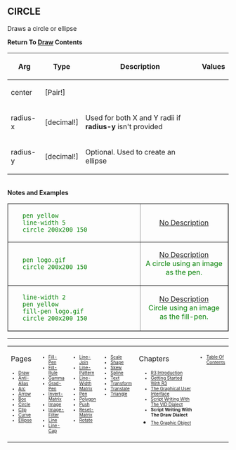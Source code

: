 == CIRCLE== 

Draws a circle or ellipse



'''Return To [[Draw]] Contents'''
{| cellspacing="1" cellpadding="4" border="0" style="background: black; color: black"
! bgcolor="silver" | Arg 
! bgcolor="silver" | Type 
! bgcolor="silver" | Description
! bgcolor="silver" | Values
|- 
| bgcolor="white" | center
| bgcolor="white" | [Pair!]
| bgcolor="white" | 
| bgcolor="white" | 
|- 
| bgcolor="white" | radius-x
| bgcolor="white" | [decimal!]
| bgcolor="white" | Used for both X and Y radii if '''radius-y''' isn't provided
| bgcolor="white" | 
|- 
| bgcolor="white" | radius-y
| bgcolor="white" | [decimal!]
| bgcolor="white" | Optional. Used to create an ellipse
| bgcolor="white" | 
|}
<br>'''Notes and Examples'''

<TABLE style="color:green; background-color:#fffffcc;" cellpadding="20" cellspacing="0" border="1" width=100%><TR>
<TD WIDTH=60%>
    pen yellow
    line-width 5
    circle 200x200 150
</TD>
<TD align=center valign=MIDDLE>[[images/CIRCLE-1b.png|No Description]]</TD>
</TR><TR>

<TD WIDTH=60%>
    pen logo.gif
    circle 200x200 150
</TD>
<TD align=center valign=MIDDLE>[[images/CIRCLE-2b.png|No Description]] <BR>
A circle using an image as the pen.</TD>
</TR><TR>

<TD WIDTH=60%>
    line-width 2
    pen yellow
    fill-pen logo.gif
    circle 200x200 150
</TD>
<TD align=center valign=MIDDLE>[[images/CIRCLE-3b.png|No Description]] <br>
Circle using an image as the fill-pen.</p> </TD>
</TR>
</TABLE>





----
<TABLE WIDTH=100%><TR><TD ALIGN=LEFT VALIGN=TOP WIDTH=14%>
Pages
<font size=1>
*[[Draw]]
*[[Anti-Alias]]
*[[Arc]]
*[[Arrow]]
*[[Box]]
*[[Circle]]
*[[Clip]]
*[[Curve]]
*[[Ellipse]]
</font></TD>


<TD ALIGN=LEFT VALIGN=TOP WIDTH=14%>



<font size=1>
*[[Fill-Pen]]
*[[Fill-Rule]]
*[[Gamma]]
*[[Grad-Pen]]
*[[Invert-Matrix]]
*[[Image]]
*[[Image-Filter]]
*[[Line]]
*[[Line-Cap]]

</font></TD>

<TD ALIGN=LEFT VALIGN=TOP WIDTH=14%>



<font size=1>
*[[Line-Join]]
*[[Line-Pattern]]
*[[Line-Width]]
*[[Matrix]]
*[[Pen]]
*[[Polygon]]
*[[Push]]
*[[Reset-Matrix]]
*[[Rotate]]
</font></TD>


<TD ALIGN=LEFT VALIGN=TOP WIDTH=14%>



<font size=1>
*[[Scale]]
*[[Shape]]
*[[Skew]]
*[[Spline]]
*[[Text]]
*[[Transform]]
*[[Translate]]
*[[Triangle]]
</font></TD>

<TD ALIGN=LEFT VALIGN=TOP width=30%>
Chapters
<font size=1>
*[[R3 Introduction]]
*[[Getting Started With R3]]
*[[The Graphical User Interface]]
*[[Script Writing With The Visual Interface Dialect|Script Writing With The VID Dialect]]
*'''Script Writing With The Draw Dialect'''
*[[The Graphic Object]]</font></TD>

<TD ALIGN=LEFT VALIGN=TOP WIDTH=14%>
<font size=1>
*[[Table Of Contents]]
</font></TD>
</TR></TABLE>